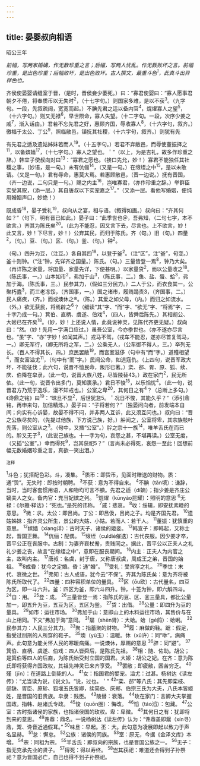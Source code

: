 ```yaml
---
---
---
```

title: 晏婴叔向相语
---



昭公三年

*前幅，写两家婚媾，作无数珍重之言；后幅，写两人忧乱。作无数败坏之言。前幅珍重，是出色珍重；后幅败坏，是出色败坏。古人撰文，最重斗色<sup>1</sup>，此真斗出异样色也。*

齐侯使晏婴请缝室于晋，（是时，晋侯妾少萎死。）曰：“寡君使婴曰：“寡人愿事君朝夕不倦，将奉质币以无失时<sup>2</sup>，（十七字句。）则国家多难，是以不获<sup>3</sup>。（九字句。一段，先叙疏阔，宽宽而起。）不腆先君之适以备内官<sup>4</sup>，焜燿寡人之望<sup>5</sup>，（十六字句。）则又无禄<sup>6</sup>，早世陨命，寡人失望。（十二字句。一段，次序少姜之戚<sup>7</sup>，渐入话由。）君若不忘先君之好，惠顾齐国，辱收寡人<sup>8</sup>，（十六字句，叙齐。）徼福于太公、丁公<sup>9</sup>，照临敝邑，镇抚其社稷，（十六字句，叙齐。）则犹有先

有先君之适及遗姑姊妹若而人<sup>19</sup>。（十五字句。）若君不弃敝邑，而辱使董振择之<sup>11</sup>，以备嫔嫱<sup>17</sup>，（十七字句。）寡人之望也。＇”（以上，为是吉礼，故多作珍重之辞。）韩宜子使叔向对曰<sup>13</sup>：“寡君之愿也。（接口先允，妙！）寡君不能独任其社稷之事，（妙语，是一句。）未有伉俪<sup>14</sup>，（又是一句。）在缞绖之中<sup>15</sup>，是以未敢请。（又是一句。）君有辱命，惠莫大焉。若惠顾敝邑，（晋一边说。）抚有晋国，（齐一边说，二句只是一句。）赐之内主<sup>16</sup>，岂唯寡君，（亦作珍重之辞。）举群臣实受其贶，（添一层。）其自唐叔以下实宠嘉之<sup>17</sup>。”（又添一层。看他写婚姻，便纯用婚姻声口，妙绝！）

既成昏<sup>18</sup>，晏子受礼<sup>19</sup>，叔向从之宴，相与语。（叙得如画。）叔向曰：“齐其何如？”（句下，明有晋已如此。）晏子曰：“此季世也＠，吾弗知，（二句七字，本不欲言。）齐其为陈氏矣<sup>20</sup>。（此为不能忍，因又言下去，尽言也。上不欲言，妙！此又言，妙！下尽言，妙！）公弃其民，而归于陈氏。齐（句。）旧（句。）四量<sup>2</sup>，（句。）豆、（句。）区、（句。）釜、（句。）钟<sup>2</sup>。

（句。）四升为豆，（注豆。）各自其四<sup>18</sup>，以登于釜<sup>2</sup>。（注“区”，注“釜”，句变。）釜十则钟。（“注”钟，先详齐之国量。）陈氏。（句。）三量皆登一焉<sup>8</sup>，钟乃大矣。（再详陈之家量，将国量、家量先详，下便甚明。）以家量贷<sup>2</sup>，而以公量收之<sup>18</sup>。（陈氏事，一。）山本如市<sup>2</sup>，弗加于山<sup>3</sup>，（陈氏事，二。）鱼、盐、蜃、蛤<sup>3</sup>，弗加于海。（陈氏事，三。）民参其力，（假如三分民力。）二人于公，而衣食其一。公聚朽蠹<sup>3</sup>，而三老冻馁，（齐国事，一。）国之诸市，履贱踊责3，（齐国事，二。）民人痛疾，（齐。）而或燠休之®。（陈。）其爱之如父母，（内。）而归之如流水。（外。）欲无获民，将焉辟之<sup>6</sup>？（细读“其”字、“而”字、“欲无”字、“将焉”字，二十字乃成一句。）箕伯、直柄、虞遂、伯戏<sup>4</sup>，（四人，皆舜后陈先。）其相胡公、大姬已在齐矣<sup>18</sup>。（妙，妙！上还说人情，此竟说神灵，见陈代齐更无疑。）叔向曰：“然。（妙！先用一字满口应过。）虽吾公室，今亦季世也。（亦不遂亦尽言也。“虽”字、“亦”字妙！如闻其声。）戎马不驾，（戎车不能忍，遂亦尽首复驾马，一。）卿无军行，（卿无所将之军，二。）公乘无人，（公车御不得人，三。）卒列无长。（百人不得其长，四。）庶民罢敝<sup>19</sup>，而宫室滋侈（句中有“而”字。）道殣相望<sup>4</sup>，而女富溢尤<sup>11</sup>，（句中有“而”字。）民闻公命，如逃寇仇。（上四句，说晋军政大坏，不能征伐；此六句，说晋不恤民命，叛形已著。）栾、郤、胥、原、狐、续、庆、伯降在皁隶，（此一句，说晋大族八姓，尽皆陵替43。）政在家门<sup>2</sup>，民无所依。（此一句，说晋令出多门，莫知裹承。）君日不悛<sup>15</sup>，以乐慆忧<sup>4</sup>。（此一句，说晋君方乃荒于逸乐，漫不知戒也。）公室之卑<sup>20</sup>，其何日之有<sup>4</sup>？（总断上多句。）《谗鼎之铭》曰<sup>19</sup>：“昧旦不显<sup>2</sup>，后世犹怠5。＇况日不悛，其能久乎？”（添引鼎铭，再申来句，加倍精炼。）晏子曰：“子将若何？”（独晏问向者，前发端本自间；向实有心诉晏，故晏不得不问，并非两人互诉，此又须互问也。）叔向曰：“晋之公族尽矣的，（先提过他族，下方说己族，好。）肸闻之，公室将卑，其宗族枝叶先落，则公室从之<sup>3</sup>。（句中，又插“公室”。）肸之宗十一族<sup>14</sup>，唯羊舌氏在而已的。肸又无子<sup>3</sup>，（此说己族也。十一字为句，哀怨之甚，不堪再读。）公室无度，（又插“公室”。）幸而得死<sup>9</sup>，岂其获祀5？”（言尚未必得死，哀怨一至此！回想前幅无数婚姻珍重之言，真欲一笑出泪。）

<sup>注释</sup>

<sup>1</sup>斗色；犹搭配色彩。斗，凑集。
<sup>2</sup>质币：即贽币，见面时赠送的财物。质：通“贽”。无失时：即按时朝聘。
<sup>3</sup>不获：意为不得自来。
<sup>4</sup>不腆（tǎn填）：谦辞，当时，当时客套惯用语，人和物均可言不腆。先君之适（dí婻）；指少姜是齐庄公嫡夫人之女。备内官：充当妃嫔之列。
<sup>5</sup>焜燿（kūnyào昆耀）：照明的意思
<sup>6</sup>无禄：《尔雅·释诂》：“死也。”是死的讳称。
<sup>7</sup>戚：悲哀。
<sup>8</sup>收：绥辑，即安抚素睦的意思。
<sup>9</sup>微：求。太公：即吕尚。丁公：即吕伋，吕尚之子。均是齐国先君。
<sup>10</sup>遗姑姊妹：指齐灵公所生，景公的大姑、小姑。若而人：若干人。
<sup>11</sup>董振：犹慎重的意思。
<sup>12</sup>嫔嫱（xiang详）：古时天子、诸侯的姬妾。
<sup>13</sup>韩宣子：即韩起，又称士起，晋国正舞。
<sup>14</sup>伉俪：配偶。
<sup>15</sup>缞绖（culdié催迭）：古代丧服。因少姜才卒，晋平公正在丧服中。古制：为妻齐衰杖觠，贵贱同之。据此，晋平公以正夫人之礼礼少姜之丧，故言“在缘绖之中”，意即在服丧期间。
<sup>16</sup>内主：正夫人为内官之主，故叫内主。
<sup>17</sup>唐叔：名虞，封于唐，又称唐叔虞，周成王之弟，晋国的始祖。
<sup>18</sup>8成昏：犹今之定婚。昏：通“婚”。
<sup>19</sup>受礼：受宾享之礼。
<sup>20</sup>季世：末代、衰微之世。
<sup>21</sup>弗知：古人成语，犹今云“不保”。齐其为陈氏矣：意为齐将被陈氏所取代了。
<sup>22</sup>四量：四种容积单位的量具。
<sup>23</sup>区（ōu欧）：古代量名，四豆为区，即一斗六升。釜：四区为釜，即六斗四升。钟，十签为钟，即六斛四斗。
<sup>24</sup>自：用。
<sup>25</sup>登：成。
<sup>26</sup>三量皆登一焉：指陈氏的豆、区、釜三量具，都比公量加一，即五升为豆，五豆为区，五区为釜。
<sup>27</sup>贷：出借。
<sup>28</sup>公量：即四升为豆的量具。
<sup>29</sup>如市：运往市场。
<sup>30</sup>弗加于山：意即山上的木料运往市场，其售价与在山上相同。下文“弗加于海”意同。
<sup>31</sup>屡（shèn肾）：大蛤。蛤（gé鸽）：蛤蜊。
<sup>32</sup>民参其力：人民三分其力。
<sup>33</sup>聚：指蓄聚的财物。
<sup>34</sup>履：麻做的鞋。踞：假足，指受过刖刑的人所穿的鞋子。
<sup>35</sup>燠（yù玉）：温暖。休（xǔ许）：同“咻”，病痛声。此句意为能关怀人民的寒暖病痛。一说燠休，厚赐的意思
<sup>36</sup>辟：同“避”。
<sup>37</sup>箕伯、直柄、虞遂、伯戏：四人皆舜后，是陈氏先祖。
<sup>38</sup>相：随、佑助。胡公；是箕伯等四人的后裔，为陈氏始受封立国的国君。大姬：胡公之妃。在齐：意为陈氏即将获得齐国政权，其祖先神灵已来齐享受。
<sup>39</sup>罢敝；即疲敝，困苦穷乏。
<sup>40</sup>殣（jīn）：在道路上倒毙的人。
<sup>41</sup>女：指国君的嬖宠。溢尤：过甚。杨树达《读左传》：“尤当读为说，《说文》。“说，过也。＇”
<sup>42</sup>“栾、郤”等八氏：其先即栾枝、郤缺、胥臣、原轸、狐堰五氏皆卿，续简伯、庆郑、伯宗三氏为大夫，八氏本皆姬姓，是晋国的旧贵族。皁隶：贱臣。
<sup>43</sup>陵替：衰落。
<sup>44</sup>玫在家门：言卿大夫掌握国政。指韩、赵诸氏专政。
<sup>45</sup>悛（quōn圈）：悔改。
<sup>46</sup>慆（táo滔）：包藏。
<sup>47</sup>公室：古时指诸侯的家族，也指诸侯国的玫权。卑：卑微。
<sup>48</sup>其何日之有：犹即将到来的意思。
<sup>49</sup>谗鼎：鼎名。一说杨树达《读左传》认为：“谗鼎盖即鬶（xín寻）鼎，鬻、谗音近通假耳。”
<sup>50</sup>味旦：早起。丕：大。此句意为凌展即起以致力于声名显赫。
<sup>51</sup>怠：懈怠。
<sup>52</sup>公族：诸侯的同族。
<sup>53</sup>室：原无，今据《金泽文库》本增。
<sup>54</sup>宗：同祖为宗。
<sup>55</sup>羊舌氏：即叔向的宗族，也是晋国公族之一。
<sup>56</sup>无子：指无克承先业的贤子。
<sup>57</sup>得死：得以寿终。
<sup>58</sup>岂其获祀：难道还会得到子孙祭祀？意为晋国必亡，自己也得不到子孙祭祀。